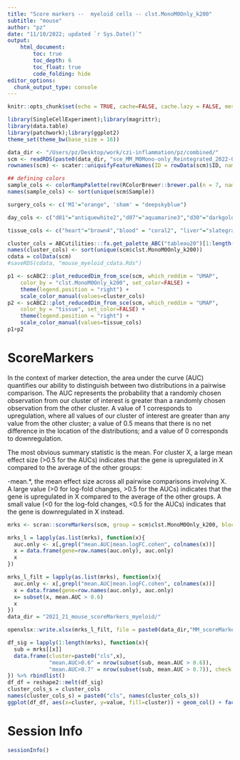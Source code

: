 ```yaml
---
title: "Score markers --  myeloid cells -- clst.MonoM0Only_k200"
subtitle: "mouse"
author: "pz"
date: "11/10/2022; updated `r Sys.Date()`"
output:
    html_document:
        toc: true
        toc_depth: 6
        toc_float: true
        code_folding: hide
editor_options: 
  chunk_output_type: console
---
```


```r
knitr::opts_chunk$set(echo = TRUE, cache=FALSE, cache.lazy = FALSE, message=FALSE, warning = FALSE)
```

```r
library(SingleCellExperiment);library(magrittr);
library(data.table)
library(patchwork);library(ggplot2)
theme_set(theme_bw(base_size = 16))
```



```r
data_dir <- "/Users/pz/Desktop/work/czi-inflammation/pz/combined/"
scm <- readRDS(paste0(data_dir, "sce_MM_M0Mono-only_Reintegrated_2022-06-24_noCounts.rds"))
rownames(scm) <- scater::uniquifyFeatureNames(ID = rowData(scm)$ID, names = rowData(scm)$Symbol)

## defining colors
sample_cols <- colorRampPalette(rev(RColorBrewer::brewer.pal(n = 7, name = "Accent")))(length(unique(scm$Sample)))
names(sample_cols) <- sort(unique(scm$Sample))

surgery_cols <- c('MI'="orange", 'sham' = "deepskyblue")

day_cols <- c("d01"="antiquewhite2","d07"="aquamarine3","d30"="darkgoldenrod")

tissue_cols <- c("heart"="brown4","blood" = "coral2", "liver"="slategray3","islets"="deeppink1","kidney"="chartreuse2")

cluster_cols = ABCutilities:::fx.get_palette_ABC("tableau20")[1:length(unique(scm$clst.MonoM0Only_k200))]
names(cluster_cols) <- sort(unique(scm$clst.MonoM0Only_k200))
cdata = colData(scm)
#saveRDS(cdata, "mouse_myeloid_cdata.Rds")
```


```r
p1 <- scABC2::plot_reducedDim_from_sce(scm, which_reddim = "UMAP",
    color_by = "clst.MonoM0Only_k200", set_color=FALSE) +
    theme(legend.position = "right") +
    scale_color_manual(values=cluster_cols)
p2 <- scABC2::plot_reducedDim_from_sce(scm, which_reddim = "UMAP",
    color_by = "tissue", set_color=FALSE) +
    theme(legend.position = "right") +
    scale_color_manual(values=tissue_cols)
p1+p2
```


# ScoreMarkers

In the context of marker detection, the area under the curve (AUC) quantifies our ability to distinguish between two distributions in a pairwise comparison. The AUC represents the probability that a randomly chosen observation from our cluster of interest is greater than a randomly chosen observation from the other cluster. A value of 1 corresponds to upregulation, where all values of our cluster of interest are greater than any value from the other cluster; a value of 0.5 means that there is no net difference in the location of the distributions; and a value of 0 corresponds to downregulation.

The most obvious summary statistic is the mean. For cluster  X, a large mean effect size (>0.5 for the AUCs) indicates that the gene is upregulated in X compared to the average of the other groups:

-mean.*, the mean effect size across all pairwise comparisons involving X. A large value (>0 for log-fold changes, >0.5 for the AUCs) indicates that the gene is upregulated in X compared to the average of the other groups. A small value (<0 for the log-fold changes, <0.5 for the AUCs) indicates that the gene is downregulated in X instead.



```r
mrks <- scran::scoreMarkers(scm, group = scm$clst.MonoM0Only_k200, block = scm$Sample)

mrks_l = lapply(as.list(mrks), function(x){
  auc.only <- x[,grepl("mean.AUC|mean.logFC.cohen", colnames(x))]
  x = data.frame(gene=row.names(auc.only), auc.only)
  x
})

mrks_l_filt = lapply(as.list(mrks), function(x){
  auc.only <- x[,grepl("mean.AUC|mean.logFC.cohen", colnames(x))]
  x = data.frame(gene=row.names(auc.only), auc.only)
  x= subset(x, mean.AUC > 0.6)
  x
})
data_dir = "2021_21_mouse_scoreMarkers_myeloid/"

openxlsx::write.xlsx(mrks_l_filt, file = paste0(data_dir,"MM_scoreMarkers_clst.MonoM0Only_k200_2022-11_auc_filtered_meanAUCgt0.6.xlsx"))
```


```r
df_sig = lapply(1:length(mrks), function(x){
  sub = mrks[[x]]
  data.frame(cluster=paste0("cls",x), 
             "mean.AUC>0.6" = nrow(subset(sub, mean.AUC > 0.6)),
             "mean.AUC>0.7" = nrow(subset(sub, mean.AUC > 0.7)), check.names=F)
}) %>% rbindlist()
df_df = reshape2::melt(df_sig)
cluster_cols_s = cluster_cols
names(cluster_cols_s) = paste0("cls", names(cluster_cols_s))
ggplot(df_df, aes(x=cluster, y=value, fill=cluster)) + geom_col() + facet_wrap(~variable, scales="free") + theme_bw() + theme(legend.position = "none") + xlab("") + ylab("Number of Marker Genes") + scale_fill_manual(values=cluster_cols_s) + theme(axis.text.x = element_text(angle = 45, hjust = 1, vjust = 1))
```



# Session Info

```r
sessionInfo()
```
